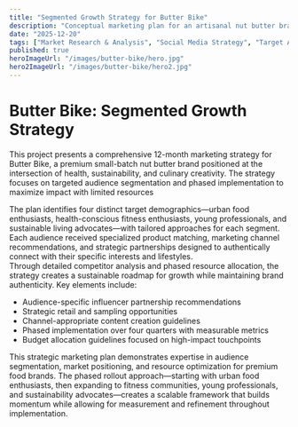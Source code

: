 ```yaml
---
title: "Segmented Growth Strategy for Butter Bike"
description: "Conceptual marketing plan for an artisanal nut butter brand targeting health-conscious millennials in London."
date: "2025-12-20"
tags: ["Market Research & Analysis", "Social Media Strategy", "Target Audience Profiling"]
published: true
heroImageUrl: "/images/butter-bike/hero.jpg"
hero2ImageUrl: "/images/butter-bike/hero2.jpg"
---
```


# Butter Bike: Segmented Growth Strategy

This project presents a comprehensive 12-month marketing strategy for Butter Bike, a premium small-batch nut butter brand positioned at the intersection of health, sustainability, and culinary creativity. The strategy focuses on targeted audience segmentation and phased implementation to maximize impact with limited resources

<FigmaEmbed url="https://embed.figma.com/slides/LKQVk6zdNAV7AINMxhcEcl/Butter-Bike-Strategy-Proj?node-id=2-30&embed-host=share" />

The plan identifies four distinct target demographics—urban food enthusiasts, health-conscious fitness enthusiasts, young professionals, and sustainable living advocates—with tailored approaches for each segment. Each audience received specialized product matching, marketing channel recommendations, and strategic partnerships designed to authentically connect with their specific interests and lifestyles. <br />
Through detailed competitor analysis and phased resource allocation, the strategy creates a sustainable roadmap for growth while maintaining brand authenticity. Key elements include:

* Audience-specific influencer partnership recommendations
* Strategic retail and sampling opportunities
* Channel-appropriate content creation guidelines
* Phased implementation over four quarters with measurable metrics
* Budget allocation guidelines focused on high-impact touchpoints

This strategic marketing plan demonstrates expertise in audience segmentation, market positioning, and resource optimization for premium food brands. The phased rollout approach—starting with urban food enthusiasts, then expanding to fitness communities, young professionals, and sustainability advocates—creates a scalable framework that builds momentum while allowing for measurement and refinement throughout implementation.